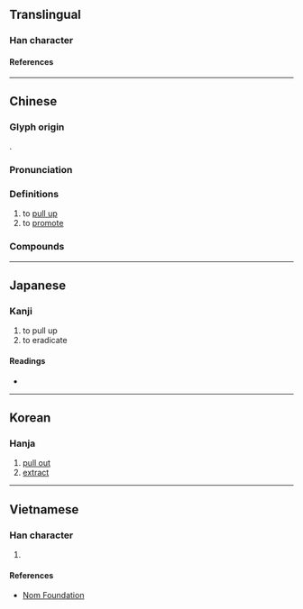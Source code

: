 {{character info}}
==Translingual==

===Han character===
{{Han char|rn=64|rad=手|as=09|sn=12|four=51014|canj=QSAV|ids=⿰扌匽}}

====References====
{{Han ref|kx=0443.040|dkj=12363|dj=0794.060|hdz=31913.040|uh=63E0}}

----

==Chinese==
{{zh-forms}}

===Glyph origin===
{{Han etym}}
{{Han compound|手|匽|ls=psc|c1=s|c2=p|t1=hand}}.

===Pronunciation===
{{zh-pron
|m=yà
|c=aat3
|md=ák
|mn=at
|mn-t=ag4
|w=4aq
|mc=y
|oc=y
|cat=v
}}

===Definitions===
{{zh-hanzi}}

# to [[pull up]]
# to [[promote]]

===Compounds===
{{zh-der|揠苗助長}}

----

==Japanese==

===Kanji===
{{ja-kanji|grade=|rs=手09}}

# to pull up
# to eradicate

====Readings====
* {{ja-readings|on=[[さつ]] (satsu), [[あつ]] (atsu)|kun=[[ぬく]] (nuku), [[ふだ]] (fuda)}}

----

==Korean==

===Hanja===
{{ko-hanja|hangeul=알|eumhun=|rv=al|mr=al|y=al}}

# [[pull out]]
# [[extract]]

----

==Vietnamese==

===Han character===
{{vi-hantu|rs=手09|[[kiền]], [[loát]]}}

# {{rfdef|vi|sort=手09}}

====References====
* [http://nomfoundation.org/common/nom_details.php?codepoint=63e0 Nom Foundation]